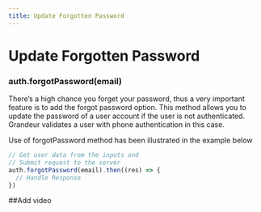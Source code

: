 ```yaml
---
title: Update Forgotten Password 
---
```

# Update Forgotten Password 

### auth.forgotPassword(email)

There’s a high chance you forget your password, thus a very important feature is to add the forgot password option. This method allows you to update the password of a user account if the user is not authenticated. Grandeur validates a user with phone authentication in this case. 

Use of forgotPassword method has been illustrated in the example below

```js
// Get user data from the inputs and
// Submit request to the server
auth.forgotPassword(email).then((res) => {
  // Handle Response
})
```

##Add video

